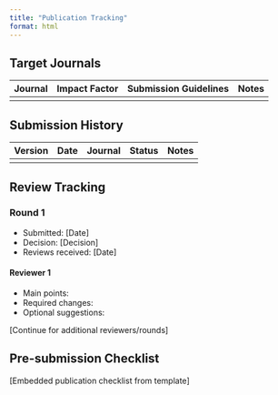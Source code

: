 ```yaml
---
title: "Publication Tracking"
format: html
---
```


## Target Journals

| Journal | Impact Factor | Submission Guidelines | Notes |
|---------|--------------|----------------------|--------|
|         |              |                      |        |

## Submission History

| Version | Date | Journal | Status | Notes |
|---------|------|---------|--------|--------|
|         |      |         |        |        |

## Review Tracking

### Round 1
- Submitted: [Date]
- Decision: [Decision]
- Reviews received: [Date]

#### Reviewer 1
- Main points:
- Required changes:
- Optional suggestions:

[Continue for additional reviewers/rounds]

## Pre-submission Checklist

[Embedded publication checklist from template]